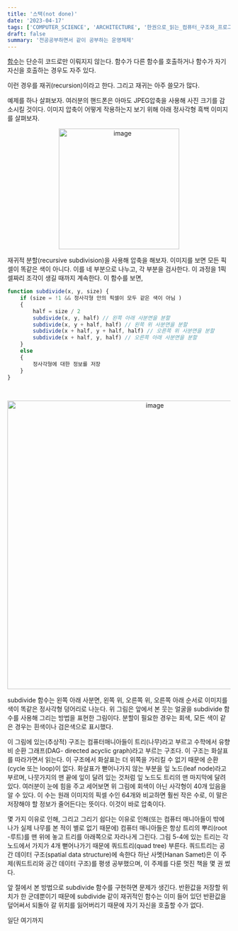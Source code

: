 ```yaml
---
title: '스택(not done)'
date: '2023-04-17'
tags: ['COMPUTER_SCIENCE', 'ARCHITECTURE', '한권으로_읽는_컴퓨터_구조와_프로그래밍']
draft: false
summary: '전공공부하면서 같이 공부하는 운영체제'
---
```


[함수](/blog/operation-system/computer/architecture/프로시저_서브루틴_함수)는 단순히 코드로만 이뤄지지 않는다. 함수가 다른 함수를 호출하거나 함수가 자기 자신을 호출하는 경우도
자주 있다.

이런 경우를 재귀(recursion)이라고 한다. 그리고 재귀는 아주 쓸모가 많다.

예제를 하나 살펴보자. 여러분의 핸드폰은 아마도 JPEG압축을 사용해 사진 크기를 감소시킬 것이다. 이미지 압축이 어떻게 작용하는지 보기 위해 아래 정사각형 흑백 이미지를 살펴보자.

<p align="center">
  <img
    width="272"
    alt="image"
    src="https://user-images.githubusercontent.com/105579811/232493825-a6bc6417-3539-442f-a216-5ffaeb9ae708.png"
  />
</p>

재귀적 분할(recursive subdivision)을 사용해 압축을 해보자. 이미지를 보면 모든 픽셀이 똑같은 색이 아니다. 이를 네 부분으로 나누고, 각 부분을 검사한다. 이 과정을 1픽셀짜리 조각이 생길 때까지
계속한다. 이 함수를 보면,

```javascript
function subdivide(x, y, size) {
    if (size = !1 && 정사각형 안의 픽셀이 모두 같은 색이 아님 )
    {
        half = size / 2
        subdivide(x, y, half) // 왼쪽 아래 사분면을 분할
        subdivide(x, y + half, half) // 왼쪽 위 사분면을 분할
        subdivide(x + half, y + half, half) // 오른쪽 위 사분면을 분할
        subdivide(x + half, y, half) // 오른쪽 아래 사분면을 분할
    }
    else
    {
        정사각형에 대한 정보를 저장
    }
}
```

<br />

<p align="center">
  <img
    width="650"
    alt="image"
    src="https://user-images.githubusercontent.com/105579811/232495238-4767f6c5-efa8-4699-be1e-5469fe3e8072.png"
  />
</p>

subdivide 함수는 왼쪽 아래 사분면, 왼쪽 위, 오른쪽 위, 오른쪽 아래 순서로 이미지를 색이 똑같은 정사각형 덩어리로 나눈다. 위 그림은 앞에서 본 웃는 얼굴을 subdivide 함수를 사용해 그리는 방법을
표현한 그림이다. 분할이 필요한 경우는 회색, 모든 색이 같은 경우는 흰색이나 검은색으로 표시했다.

이 그림에 있는(추상적) 구조는 컴퓨터매니아들이 트리(나무)라고 부르고 수학에서 유향비 순환 그래프(DAG- directed acyclic graph)라고 부르는 구조다. 이 구조는 화살표를 따라가면서 읽는다.
이 구조에서 화살표는 더 위쪽을 가리킬 수 없기 때문에 순환(cycle 또는 loop)이 없다. 화살표가 뻗어나가지 않는 부분을 잎 노드(leaf node)라고 부르며, 나뭇가지의 맨 끝에 잎이 달려 있는 것처럼 잎 노드도 트리의 맨 마지막에 달려 있다. 여러분이 눈에 힘을 주고 세어보면 위 그림에 회색이 아닌 사각형이 40개 있음을 알 수 있다. 이 수는 원래 이미지의 픽셀 수인 64개와 비교하면 훨씬 작은 수로, 이 말은 저장해야 할 정보가 줄어든다는 뜻이다. 이것이 바로 압축이다.

몇 가지 이유로 인해, 그리고 그리기 쉽다는 이유로 인해(또는 컴퓨터 매니아들이 밖에 나가 실제 나무를 본 적이 별로 없기 때문에) 컴퓨터 매니아들은 항상 트리의 뿌리(root -루트)를 맨 위에 놓고 트리를 아래쪽으로 자라나게 그린다. 그림 5-4에 있는 트리는 각 노드에서 가지가 4개 뻗어나가기 때문에 쿼드트리(quad tree) 부른다. 쿼드트리는 공간 데이터 구조(spatial data structure)에 속한다 하난 사멧(Hanan Samet)은 이 주제(쿼드트리와 공간 데이터 구조)를 평생 공부했으며, 이 주제를 다룬 멋진 책을 몇 권 썼다.

앞 절에서 본 방법으로 subdivide 함수를 구현하면 문제가 생긴다. 반환값을 저장할 위치가 한 군데뿐이기 때문에 subdivide 같이 재귀적인 함수는 이미 들어 있던 반환값을 덮어써서 되돌아 갈 위치를 잃어버리기 때문에 자기 자신을 호출할 수가 없다.

일단 여기까지

